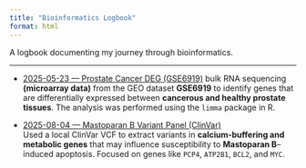```yaml
---
title: "Bioinformatics Logbook"
format: html
---
```




A logbook documenting my journey through bioinformatics.

---


- [2025-05-23 — Prostate Cancer DEG (GSE6919)](2025-05-23_prostate-limma.qmd)
bulk RNA sequencing **(microarray data)** from the GEO dataset **GSE6919** to identify genes that are differentially expressed between **cancerous and healthy prostate tissues**. The analysis was performed using the `limma` package in R.

- [2025-08-04 — Mastoparan B Variant Panel (ClinVar)](2025-08-04_MPb-geneticvariants.qmd)  
Used a local ClinVar VCF to extract variants in **calcium-buffering and metabolic genes** that may influence susceptibility to **Mastoparan B**–induced apoptosis. Focused on genes like `PCP4`, `ATP2B1`, `BCL2`, and `MYC`.
